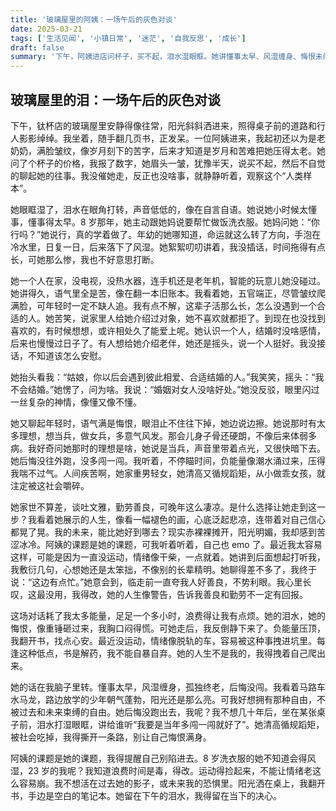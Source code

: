 ```yaml
---
title: '玻璃屋里的阿姨：一场午后的灰色对谈'
date: 2025-03-21
tags: ['生活见闻', '小镇日常', '迷茫', '自我反思', '成长']
draft: false
summary: '下午，阿姨进店问杯子，买不起，泪水湿眼眶。她讲懂事太早、风湿缠身、悔恨未闯，我听负能量压顶。她是她的课题，我却 emo，缺运动让情绪易崩。想挣脱过去未来的锁，活得自由些，别悔恨满身。'
---
```


## 玻璃屋里的泪：一场午后的灰色对谈

下午，钛杯店的玻璃屋里安静得像往常，阳光斜斜洒进来，照得桌子前的道路和行人影影绰绰。我坐着，随手翻几页书，正发呆。一位阿姨进来，我起初还以为是老奶奶，满脸皱纹，像岁月刻下的苦字，后来才知道是岁月和苦难把她压得太老。她问了个杯子的价格，我报了数字，她眉头一皱，犹豫半天，说买不起，然后不自觉的聊起她的往事。我没催她走，反正也没啥事，就静静听着，观察这个“人类样本”。

她眼眶湿了，泪水在眼角打转，声音低低的，像在自言自语。她说她小时候太懂事，懂事得太早。8 岁那年，她主动跟她妈说要帮忙做饭洗衣服。她妈问她：“你行吗？”她说行，真的学着做了。年幼的她哪知道，命运就这么转了方向，手泡在冷水里，日复一日，后来落下了风湿。她絮絮叨叨讲着，我没插话，时间拖得有点长，可她那么惨，我也不好意思打断。

她一个人在家，没电视，没热水器，连手机还是老年机，智能的玩意儿她没碰过。她讲得久，语气里全是苦，像在翻一本旧账本。我看着她，五官端正，尽管皱纹爬满脸，可年轻时一定不缺人追。我有点不解，这辈子活那么长，怎么没遇到一个合适的人。她苦笑，说家里人给她介绍过对象，她不喜欢就都拒了。到现在也没找到喜欢的，有时候想想，或许相处久了能爱上呢。她认识一个人，结婚时没啥感情，后来也慢慢过日子了。有人想给她介绍老伴，她还是摇头，说一个人挺好。我没接话，不知道该怎么安慰。

她抬头看我：“姑娘，你以后会遇到彼此相爱、合适结婚的人。”我笑笑，摇头：“我不会结婚。”她愣了，问为啥。我说：“婚姻对女人没啥好处。”她没反驳，眼里闪过一丝复杂的神情，像懂又像不懂。

她又聊起年轻时，语气满是悔恨，眼泪止不住往下掉，她边说边擦。她说那时有太多理想，想当兵，做女兵，多意气风发。那会儿身子骨还硬朗，不像后来体弱多病。我好奇问她那时的理想是啥，她说是当兵，声音里带着点光，又很快暗下去。她后悔没往外跑，没多闯一闯。我听着，不停瞄时间，负能量像潮水涌过来，压得我喘不过气。人间疾苦啊，她家重男轻女，她清高又循规蹈矩，从小做乖女孩，就注定被这社会嚼碎。

她家世不算差，谈吐文雅，勤劳善良，可晚年这么凄凉。是什么选择让她走到这一步？我看着她展示的人生，像看一幅褪色的画，心底泛起悲凉，连带着对自己信心都晃了晃。我的未来，能比她好到哪去？现实赤裸裸摊开，阳光明媚，我却感到苦涩冰冷。阿姨的课题是她的课题，可我听着听着，自己也 emo 了。最近我太容易这样，可能是因为一直没运动，情绪像干柴，一点就着。她讲到后面想起打听我，我敷衍几句，心想她还是太笨拙，不像别的长辈精明。她聊得差不多了，我终于说：“这边有点忙。”她意会到，临走前一直夸我人好善良，不势利眼。我心里长叹，这最没用，我得改，她的人生像警告，告诉我善良和勤劳不一定有回报。

这场对话耗了我太多能量，足足一个多小时，浪费得让我有点烦。她的泪水，她的悔恨，像重锤砸过来，我胸口闷得慌。可她走后，我反倒静下来了。负能量压顶，我翻开书，找点心安。最近没运动，情绪像脱轨的车，容易被这种事拽进坑里。每逢这种低点，书是解药，我不能自暴自弃。她的人生不是我的，我得拽着自己爬出来。

她的话在我脑子里转。懂事太早，风湿缠身，孤独终老，后悔没闯。我看着马路车水马龙，路边放学的少年朝气蓬勃，阳光还是那么亮。可我好想拥有那种自由，不被过去和未来束缚的自由。她后悔没跑出去，我呢？我不想几十年后，坐在某张桌子前，泪水打湿眼眶，讲给谁听“我要是当年多闯一闯就好了”。她清高循规蹈矩，被社会吃掉，我得撕开一条路，别让自己悔恨满身。

阿姨的课题是她的课题，我得提醒自己别陷进去。8 岁洗衣服的她不知道会得风湿，23 岁的我呢？我知道浪费时间是毒，得改。运动得捡起来，不能让情绪老这么容易崩。我不想活在过去她的影子，或未来我的恐惧里。阳光洒在桌上，我翻开书，手边是空白的笔记本。她留在下午的泪水，我得留在当下的决心。
